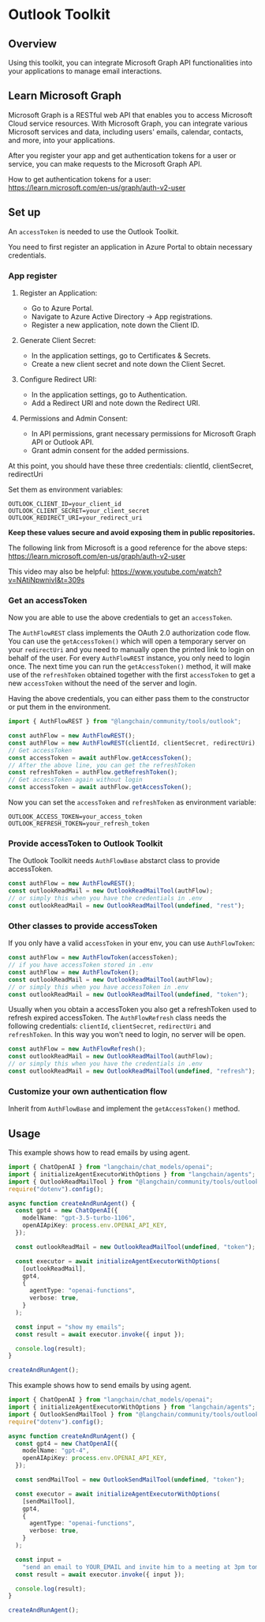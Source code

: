 # Outlook Toolkit

## Overview

Using this toolkit, you can integrate Microsoft Graph API functionalities into
your applications to manage email interactions.

## Learn Microsoft Graph

Microsoft Graph is a RESTful web API that enables you to access Microsoft
Cloud service resources. With Microsoft Graph, you can integrate various
Microsoft services and data, including users' emails, calendar, contacts,
and more, into your applications.

After you register your app and get authentication tokens for a user or service,
you can make requests to the Microsoft Graph API.

How to get authentication tokens for a user:  
https://learn.microsoft.com/en-us/graph/auth-v2-user

## Set up

An `accessToken` is needed to use the Outlook Toolkit.

You need to first register an application in Azure Portal to obtain
necessary credentials.

### App register

1. Register an Application:

   - Go to Azure Portal.
   - Navigate to Azure Active Directory -> App registrations.
   - Register a new application, note down the Client ID.

2. Generate Client Secret:

   - In the application settings, go to Certificates & Secrets.
   - Create a new client secret and note down the Client Secret.

3. Configure Redirect URI:

   - In the application settings, go to Authentication.
   - Add a Redirect URI and note down the Redirect URI.

4. Permissions and Admin Consent:
   - In API permissions, grant necessary permissions for Microsoft Graph API or
     Outlook API.
   - Grant admin consent for the added permissions.

At this point, you should have these three credentials:
clientId, clientSecret, redirectUri

Set them as environment variables:

```env
OUTLOOK_CLIENT_ID=your_client_id
OUTLOOK_CLIENT_SECRET=your_client_secret
OUTLOOK_REDIRECT_URI=your_redirect_uri
```

**Keep these values secure and avoid exposing them in public repositories.**

The following link from Microsoft is a good reference for the above steps:
https://learn.microsoft.com/en-us/graph/auth-v2-user

This video may also be helpful:
https://www.youtube.com/watch?v=NAtiNpwnivI&t=309s

### Get an accessToken

Now you are able to use the above credentials to get an `accessToken`.

The `AuthFlowREST` class implements the OAuth 2.0 authorization code flow.
You can use the `getAccessToken()` which will open a temporary server on
your `redirectUri` and you need to manually open the printed link to login
on behalf of the user. For every `AuthFlowREST` instance, you only need to
login once. The next time you can run the `getAccessToken()` method, it will
make use of the `refreshToken` obtained together with the first `accessToken`
to get a new `accessToken` without the need of the server and login.

Having the above credentials, you can either pass them to the constructor
or put them in the environment.

```typescript
import { AuthFlowREST } from "@langchain/community/tools/outlook";

const authFlow = new AuthFlowREST();
const authFlow = new AuthFlowREST(clientId, clientSecret, redirectUri);
// Get accessToken
const accessToken = await authFlow.getAccessToken();
// After the above line, you can get the refreshToken
const refreshToken = authFlow.getRefreshToken();
// Get accessToken again without login
const accessToken = await authFlow.getAccessToken();
```

Now you can set the `accessToken` and `refreshToken` as environment variable:

```env
OUTLOOK_ACCESS_TOKEN=your_access_token
OUTLOOK_REFRESH_TOKEN=your_refresh_token
```

### Provide accessToken to Outlook Toolkit

The Outlook Toolkit needs `AuthFlowBase` abstarct class to provide accessToken.

```typescript
const authFlow = new AuthFlowREST();
const outlookReadMail = new OutlookReadMailTool(authFlow);
// or simply this when you have the credentials in .env
const outlookReadMail = new OutlookReadMailTool(undefined, "rest");
```

### Other classes to provide accessToken

If you only have a valid `accessToken` in your env, you can use `AuthFlowToken`:

```typescript
const authFlow = new AuthFlowToken(accessToken);
// if you have accessToken stored in .env
const authFlow = new AuthFlowToken();
const outlookReadMail = new OutlookReadMailTool(authFlow);
// or simply this when you have accessToken in .env
const outlookReadMail = new OutlookReadMailTool(undefined, "token");
```

Usually when you obtain a accessToken you also get a refreshToken
used to refresh expired accessToken. The `AuthFlowRefresh` class needs
the following credentials: `clientId`, `clientSecret`, `redirectUri`
and `refreshToken`. In this way you won't need to login, no server
will be open.

```typescript
const authFlow = new AuthFlowRefresh();
const outlookReadMail = new OutlookReadMailTool(authFlow);
// or simply this when you have the credentials in .env
const outlookReadMail = new OutlookReadMailTool(undefined, "refresh");
```

### Customize your own authentication flow

Inherit from `AuthFlowBase` and implement the `getAccessToken()` method.

## Usage

This example shows how to read emails by using agent.

```typescript
import { ChatOpenAI } from "langchain/chat_models/openai";
import { initializeAgentExecutorWithOptions } from "langchain/agents";
import { OutlookReadMailTool } from "@langchain/community/tools/outlook";
require("dotenv").config();

async function createAndRunAgent() {
  const gpt4 = new ChatOpenAI({
    modelName: "gpt-3.5-turbo-1106",
    openAIApiKey: process.env.OPENAI_API_KEY,
  });

  const outlookReadMail = new OutlookReadMailTool(undefined, "token");

  const executor = await initializeAgentExecutorWithOptions(
    [outlookReadMail],
    gpt4,
    {
      agentType: "openai-functions",
      verbose: true,
    }
  );

  const input = "show my emails";
  const result = await executor.invoke({ input });

  console.log(result);
}

createAndRunAgent();
```

This example shows how to send emails by using agent.

```typescript
import { ChatOpenAI } from "langchain/chat_models/openai";
import { initializeAgentExecutorWithOptions } from "langchain/agents";
import { OutlookSendMailTool } from "@langchain/community/tools/outlook";
require("dotenv").config();

async function createAndRunAgent() {
  const gpt4 = new ChatOpenAI({
    modelName: "gpt-4",
    openAIApiKey: process.env.OPENAI_API_KEY,
  });

  const sendMailTool = new OutlookSendMailTool(undefined, "token");

  const executor = await initializeAgentExecutorWithOptions(
    [sendMailTool],
    gpt4,
    {
      agentType: "openai-functions",
      verbose: true,
    }
  );

  const input =
    "send an email to YOUR_EMAIL and invite him to a meeting at 3pm tomorrow";
  const result = await executor.invoke({ input });

  console.log(result);
}

createAndRunAgent();
```
